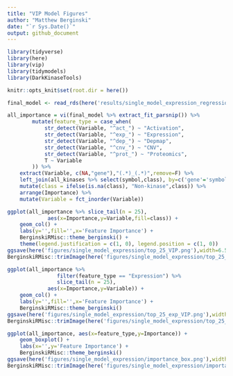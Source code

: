 ```yaml
---
title: "VIP Model Figures"
author: "Matthew Berginski"
date: "`r Sys.Date()`"
output: github_document
---
```


```r
library(tidyverse)
library(here)
library(vip)
library(tidymodels)
library(DarkKinaseTools)

knitr::opts_knit$set(root.dir = here())
```

```r
final_model <- read_rds(here('results/single_model_expression_regression/final_model_1500feat.rds'))
```

```r
all_importance = vi(final_model %>% extract_fit_parsnip()) %>%
		mutate(feature_type = case_when(
			str_detect(Variable, "^act_") ~ "Activation",
			str_detect(Variable, "^exp_") ~ "Expression",
			str_detect(Variable, "^dep_") ~ "Depmap",
			str_detect(Variable, "^cnv_") ~ "CNV",
			str_detect(Variable, "^prot_") ~ "Proteomics",
			T ~ Variable
		)) %>%
	extract(Variable, c(NA,"gene"),"(.*)_(.*)",remove=F) %>%
	left_join(all_kinases %>% select(symbol,class), by=c('gene'='symbol')) %>%
	mutate(class = ifelse(is.na(class), "Non-kinase",class)) %>%
	arrange(Importance) %>%
	mutate(Variable = fct_inorder(Variable))

ggplot(all_importance %>% slice_tail(n = 25), 
			 aes(x=Importance,y=Variable,fill=class)) + 
	geom_col() +
	labs(y='',fill='',x='Feature Importance') +
	BerginskiRMisc::theme_berginski() +
	theme(legend.justification = c(1, 0), legend.position = c(1, 0))
ggsave(here('figures/single_model_expression/top_25_VIP.png'),width=6.5,height=3.75)
BerginskiRMisc::trimImage(here('figures/single_model_expression/top_25_VIP.png'))

ggplot(all_importance %>% 
			 	filter(feature_type == "Expression") %>%
			 	slice_tail(n = 25), 
			 aes(x=Importance,y=Variable)) + 
	geom_col() +
	labs(y='',fill='',x='Feature Importance') +
	BerginskiRMisc::theme_berginski()
ggsave(here('figures/single_model_expression/top_25_exp_VIP.png'),width=6.5,height=3.75)
BerginskiRMisc::trimImage(here('figures/single_model_expression/top_25_exp_VIP.png'))
```

```r
ggplot(all_importance, aes(x=feature_type,y=Importance)) + 
	geom_boxplot() +
	labs(x='',y='Feature Importance') +
	BerginskiRMisc::theme_berginski()
ggsave(here('figures/single_model_expression/importance_box.png'),width=2,height=2.5)
BerginskiRMisc::trimImage(here('figures/single_model_expression/importance_box.png'))
```